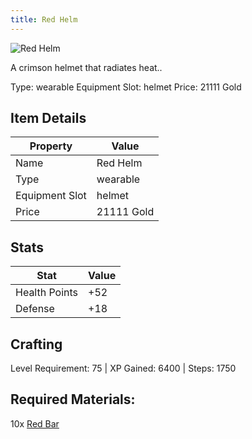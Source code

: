 ```yaml
---
title: Red Helm
---
```


<div className="flex items-start gap-6 mb-8">
  <div className="flex-shrink-0">
    <img src="/assets/resources/smithing/red_helm.png" alt="Red Helm" className="w-24 h-24 border rounded-lg" />
  </div>
  <div className="flex-1">
    <div className="space-y-2">
      <p className="text-lg text-muted-foreground">A crimson helmet that radiates heat..</p>
      <div className="flex flex-wrap gap-4 text-sm">
        <span className="px-2 py-1 bg-green-100 dark:bg-green-900 rounded-md">
          Type: wearable
        </span>
        <span className="px-2 py-1 bg-purple-100 dark:bg-purple-900 rounded-md">
          Equipment Slot: helmet
        </span>
        <span className="px-2 py-1 bg-yellow-100 dark:bg-yellow-900 rounded-md">
          Price: 21111 Gold
        </span>
      </div>
    </div>
  </div>
</div>

## Item Details
| Property | Value |
|----------|-------|
| Name | Red Helm |
| Type | wearable |
| Equipment Slot | helmet |
| Price | 21111 Gold |

## Stats
| Stat | Value |
|------|-------|
| Health Points | +52 |
| Defense | +18 |

## Crafting
Level Requirement: 75 | XP Gained: 6400 | Steps: 1750

## Required Materials:
10x [Red Bar](/docs/resources/individual/red_bar)

